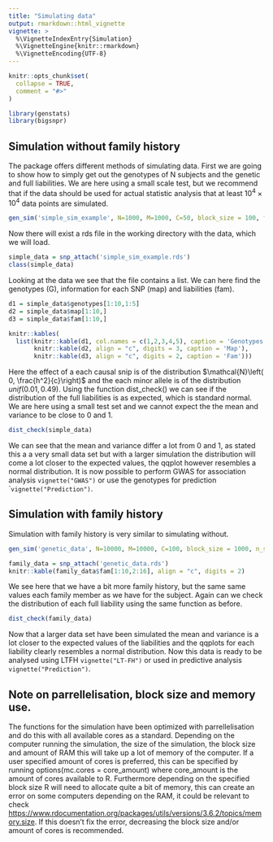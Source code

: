 ```yaml
---
title: "Simulating data"
output: rmarkdown::html_vignette
vignette: >
  %\VignetteIndexEntry{Simulation}
  %\VignetteEngine{knitr::rmarkdown}
  %\VignetteEncoding{UTF-8}
---
```


```r
knitr::opts_chunk$set(
  collapse = TRUE,
  comment = "#>"
)
```

```r
library(genstats)
library(bigsnpr)
```

## Simulation without family history

The package offers different methods of simulating data. First we are going to show how to simply get out the genotypes of N subjects and the genetic and full liabilities. We are here using a small scale test, but we recommend that if the data should be used for actual statistic analysis that at least $10^4\times10^4$ data points are simulated.

```r
gen_sim('simple_sim_example', N=1000, M=1000, C=50, block_size = 100, fam=FALSE)
```

Now there will exist a rds file in the working directory with the data, which we will load.

```r
simple_data = snp_attach('simple_sim_example.rds')
class(simple_data)
```
Looking at the data we see that the file contains a list. We can here find the genotypes (G), information for each SNP (map) and liabilities (fam).

```r
d1 = simple_data$genotypes[1:10,1:5]
d2 = simple_data$map[1:10,]
d3 = simple_data$fam[1:10,]

knitr::kables(
  list(knitr::kable(d1, col.names = c(1,2,3,4,5), caption = 'Genotypes'), 
       knitr::kable(d2, align = "c", digits = 3, caption = 'Map'), 
       knitr::kable(d3, align = "c", digits = 2, caption = 'Fam')))
```

Here the effect of a each causal snip is of the distribution $\mathcal{N}\left( 0, \frac{h^2}{c}\right)$ and the each minor allele is of the distribution $unif(0.01, 0.49)$. Using the function dist_check() we can see if the distribution of the full liabilities is as expected, which is standard normal. We are here using a small test set and we cannot expect the the mean and variance to be close to 0 and 1.

```r
dist_check(simple_data)
```

We can see that the mean and variance differ a lot from 0 and 1, as stated this a a very small data set but with a larger simulation the distribution will come a lot closer to the expected values, the qqplot however resembles a normal distribution. It is now possible to perform GWAS for association analysis `vignette("GWAS")` or use the genotypes for prediction ``vignette("Prediction")`.

## Simulation with family history

Simulation with family history is very similar to simulating without.

```r
gen_sim('genetic_data', N=10000, M=10000, C=100, block_size = 1000, n_sib=2)
```

```r
family_data = snp_attach('genetic_data.rds')
knitr::kable(family_data$fam[1:10,2:16], align = "c", digits = 2)
```


We see here that we have a bit more family history, but the same same values each family member as we have for the subject. Again can we check the distribution of each full liability using the same function as before.

```r
dist_check(family_data)
```

Now that a larger data set have been simulated the mean and variance is a lot closer to the expected values of the liabilities and the qqplots for each liability clearly resembles a normal distribution. Now this data is ready to be analysed using LTFH `vignette("LT-FH")` or used in predictive analysis `vignette("Prediction")`.

## Note on parrellelisation, block size and memory use.

The functions for the simulation have been optimized with parrellelisation and do this with all available cores as a standard. Depending on the computer running the simulation, the size of the simulation, the block size and amount of RAM this will take up a lot of memory of the computer. If a user specified amount of cores is preferred, this can be specified by running options(mc.cores = core_amount) where core_amount is the amount of cores available to R. Furthermore depending on the specified block size R will need to allocate quite a bit of memory, this can create an error on some computers depending on the RAM, it could be relevant to check <https://www.rdocumentation.org/packages/utils/versions/3.6.2/topics/memory.size>. If this doesn't fix the error, decreasing the block size and/or amount of cores is recommended.
